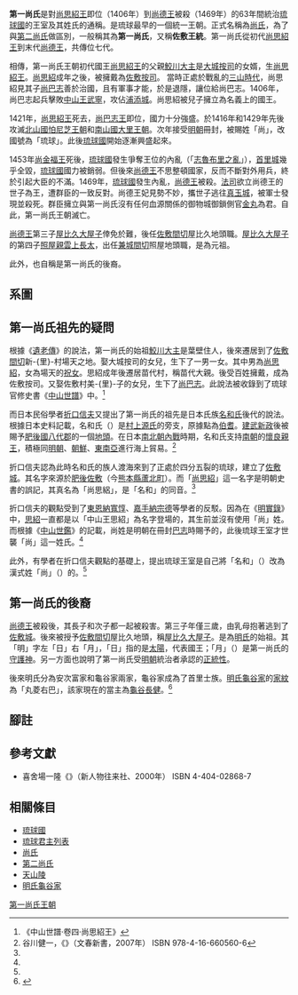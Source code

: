 {{Royal house
|surname        =第一尚氏
|estate         =
|coat of arms   =
|country        =[[琉球王國|琉球王國]]<br />（今屬[[日本|日本]][[沖繩縣|沖繩縣]]）
|parent house   =[[天孫氏|天孫氏]]？<br />[[清和源氏|清和源氏]]？<ref name="minamoto">根據《[[中山世鑑|中山世鑑]]》的說法，日本清和源氏的武士[[源為朝|源為朝]]戰敗後逃亡琉球，在琉球誕下一子[[舜天|舜天]]；尚思紹王是舜天的末裔。其真實性存疑。（→ ''另見條目「[[日琉同祖論|日琉同祖論]]」''）</ref><br />[[名和氏|名和氏]]？<ref name="nawa"/>
|titles         =[[琉球國中山王|琉球國中山王]]
|founder        =[[尚思紹王|尚思紹王]]
|final ruler    =[[尚德王|尚德王]]
|current head   =
|founding year  =1406年
|dissolution    =1469年
|deposition     =被[[第二尚氏|第二尚氏]]推翻
|nationality    =[[琉球民族|琉球民族]]
|cadet branches =[[明氏安次富家|明氏安次富家]]、[[明氏龜谷家|明氏龜谷家]]
}}

'''第一尚氏'''是對[[尚思紹王|尚思紹王]]即位（1406年）到[[尚德王|尚德王]]被殺（1469年）的63年間統治[[琉球國|琉球國]]的王室及其姓氏的通稱。是琉球最早的一個統一王朝。正式名稱為[[尚氏|尚氏]]，為了與[[第二尚氏|第二尚氏]]做區別，一般稱其為'''第一尚氏'''，又稱'''佐敷王統'''。第一尚氏從初代[[尚思紹王|尚思紹王]]到末代[[尚德王|尚德王]]，共傳位七代。

相傳，第一尚氏王朝初代國王[[尚思紹王|尚思紹王]]的父親[[鮫川大主|鮫川大主]]是[[大城按司|大城按司]]的女婿，生[[尚思紹王|尚思紹王]]。[[尚思紹|尚思紹]]成年之後，被擁戴為[[佐敷|佐敷]][[按司|按司]]。 當時正處於戰亂的[[三山時代|三山時代]]，尚思紹見其子[[尚巴志王|尚巴志]]善於治國，且有軍事才能，於是退隱，讓位給尚巴志。1406年，尚巴志起兵擊敗[[中山王武寧|中山王武寧]]，攻佔[[浦添城|浦添城]]。尚思紹被兒子擁立為名義上的國王。

1421年，[[尚思紹王|尚思紹王]]死去，[[尚巴志王|尚巴志王]]即位，國力十分強盛。於1416年和1429年先後攻滅[[北山國|北山國]][[怕尼芝王朝|怕尼芝王朝]]和[[南山國|南山國]][[大里王朝|大里王朝]]。次年接受[[明朝|明朝]]冊封，被賜姓「尚」，改國號為「琉球」。此後[[琉球國|琉球國]]開始逐漸興盛起來。

1453年[[尚金福王|尚金福王]]死後，[[琉球國|琉球國]]發生爭奪王位的內亂（「[[志魯布里之亂|志魯布里之亂]]」），[[首里城|首里城]]幾乎全毀，[[琉球國|琉球國]]國力被銷弱。但後來[[尚德王|尚德王]]不思整頓國家，反而不斷對外用兵，終於引起大臣的不滿。1469年，[[琉球國|琉球國]]發生內亂，[[尚德王|尚德王]]被殺。[[法司|法司]]欲立尚德王的世子為王，遭群臣的一致反對。尚德王妃見勢不妙，攜世子逃往[[真玉城|真玉城]]，被軍士發現並殺死。群臣擁立與第一尚氏沒有任何血源關係的御物城御鎖側官[[尚圓王|金丸]]為君。自此，第一尚氏王朝滅亡。

[[尚德王|尚德王]]第三子[[屋比久大屋子|屋比久大屋子]]倖免於難，後任[[佐敷|佐敷]][[間切|間切]]屋比久地頭職。[[屋比久大屋子|屋比久大屋子]]的第四子[[照屋親雲上長太|照屋親雲上長太]]，出任[[兼城|兼城]][[間切|間切]]照屋地頭職，是為{{link-ja|明氏龜谷家|明氏亀谷家}}元祖。

此外，{{link-ja|孫氏平田家|孫氏平田家}}也自稱是第一尚氏的後裔。

== 系圖 ==
{{琉球歷史|隐藏=1}}
{{familytree/start}}
{{familytree| | | | | Sa1 | Sa1= 1.[[尚思紹王|尚思紹王]] }}
{{familytree| | | | | |!}}
{{familytree| | | | | Ha2 | Ha2= 2.[[尚巴志王|尚巴志王]] }}
{{familytree| |,|-|-|-|+|-|-|-|.}}
{{familytree| Ch3 | | Ki3 | | Ta3 | Ch3= 3.[[尚忠王|尚忠王]] | Ki3= 5.[[尚金福王|尚金福王]] | Ta3= 6.[[尚泰久王|尚泰久王]]}}
{{familytree| |!| | | | | | | |!}}
{{familytree| Sh4 | | | | | | Ta4 | Sh4= 4.[[尚思達王|尚思達王]] | Ta4= 7.[[尚德王|尚德王]] }}
{{familytree/end}}
== 第一尚氏祖先的疑問 ==

根據《[[遺老傳|遺老傳]]》的說法，第一尚氏的始祖[[鮫川大主|鮫川大主]]是葉壁住人，後來遷居到了[[佐敷間切|佐敷間切]]新-{里}-村場天之地。娶大城按司的女兒，生下了一男一女。其中男為[[尚思紹|尚思紹]]，女為場天的[[祝女|祝女]]。思紹成年後遷居苗代村，稱苗代大親。後受百姓擁戴，成為佐敷按司。又娶佐敷村美-{里}-子的女兒，生下了[[尚巴志|尚巴志]]。此說法被收錄到了琉球官修史書《[[中山世譜|中山世譜]]》中。<ref>《中山世譜·卷四·尚思紹王》</ref>

而日本民俗學者[[折口信夫|折口信夫]]又提出了第一尚氏的祖先是日本氏族[[名和氏|名和氏]]後代的說法。根據日本史料記載，名和氏（{{jpn|j=名和氏|hg=なわしろ|rm=Nawashiro}}）是[[村上源氏|村上源氏]]的旁支，原據點為[[伯耆|伯耆]]。[[建武新政|建武新政]]後被賜予[[肥後國|肥後國]][[八代郡|八代郡]]的一個[[地頭|地頭]]。在日本[[南北朝_(日本)|南北朝內戰]]時期，名和氏支持[[南朝_(日本)|南朝]]的[[懷良親王|懷良親王]]，積極同[[明朝|明朝]]、[[朝鮮王朝|朝鮮]]、[[東南亞|東南亞]]進行海上貿易。<ref name="nawa">谷川健一，《{{lang|ja|甦る海上の道・日本と琉球}}》（文春新書，2007年） ISBN 978-4-16-660560-6</ref>

折口信夫認為此時名和氏的族人渡海來到了正處於四分五裂的琉球，建立了[[佐敷城|佐敷城]]。其名字來源於[[肥後佐敷|肥後佐敷]]（今[[熊本縣|熊本縣]][[蘆北町|蘆北町]]）。而「[[尚思紹|尚思紹]]」這一名字是明朝史書的誤記，其真名為「尚思絽」，是「名和」的同音。<ref name="nawa"/>

折口信夫的觀點受到了[[東恩納寬惇|東恩納寬惇]]、[[嘉手納宗德|嘉手納宗德]]等學者的反駁。因為在《[[明實錄|明實錄]]》中，[[思紹|思紹]]一直都是以「中山王思紹」為名字登場的，其生前並沒有使用「尚」姓。而根據《[[中山世鑑|中山世鑑]]》的記載，尚姓是明朝在冊封[[巴志|巴志]]時賜予的，此後琉球王室才世襲「尚」這一姓氏。<ref name="nawa"/>

此外，有學者在折口信夫觀點的基礎上，提出琉球王室是自己將「名和」（{{jpn|j=名和|hg=なわ|rm=Nawa}}）改為漢式姓「尚」（{{jpn|j=尚|hg=なお|rm=Nao}}）的。<ref name="nawa"/>

== 第一尚氏的後裔 ==
[[尚德王|尚德王]]被殺後，其長子和次子都一起被殺害。第三子年僅三歲，由乳母抱著逃到了[[佐敷城|佐敷城]]。後來被授予[[佐敷間切|佐敷間切]]屋比久地頭，稱[[屋比久大屋子|屋比久大屋子]]。是為[[明姓|明氏]]的始祖。其「明」字左「日」右「月」，「日」指的是[[太陽|太陽]]，代表國王；「月」（{{lang|ryu|月しろ}}）是第一尚氏的[[守護神|守護神]]。另一方面也說明了第一尚氏受[[明朝|明朝]]統治者承認的[[法統|正統性]]。

後來明氏分為安次富家和龜谷家兩家，龜谷家成為了首里士族。[[明氏龜谷家|明氏龜谷家]]的[[家紋|家紋]]為「丸菱右巴」，該家現在的當主為[[龜谷長健|龜谷長健]]。<ref>[http://www.okinawajoho.net/pc/culture/kamon/pages/k04.html {{lang|ja|沖縄の家紋＞か行＞亀谷家紋章}}] {{webarchive|url=https://web.archive.org/web/20100620195738/http://www.okinawajoho.net/pc/culture/kamon/pages/k04.html |date=2010-06-20 }}</ref>

== 腳註 ==
{{reflist}}

== 參考文獻 ==

*喜舍場一隆《{{lang|ja|琉球・尚氏のすべて}}》（新人物往来社、2000年） ISBN 4-404-02868-7

== 相關條目 ==
*[[琉球國|琉球國]]
*[[琉球君主列表|琉球君主列表]]
*[[尚氏|尚氏]]
*[[第二尚氏|第二尚氏]]
*[[天山陵|天山陵]]
*[[明氏龜谷家|明氏龜谷家]]

{{琉球歷代君主}}

[[Category:第一尚氏王朝|]]